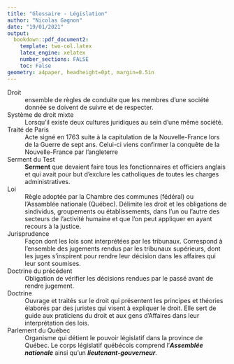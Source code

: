 ```yaml
---
title: "Glossaire - Législation"
author: "Nicolas Gagnon"
date: "19/01/2021"
output:
  bookdown::pdf_document2:
    template: two-col.latex
    latex_engine: xelatex
    number_sections: FALSE
    toc: False
geometry: a4paper, headheight=0pt, margin=0.5in
---
```


Droit
: ensemble de règles de conduite que les membres d'une société donnée se doivent de suivre et de respecter.

Système de droit mixte
: Lorsqu'il existe deux cultures juridiques au sein d'une même société.

Traité de Paris
: Acte signé en 1763 suite à la capitulation de la Nouvelle-France lors de la Guerre de sept ans. Celui-ci viens confirmer la conquête de la Nouvelle-France par l'angleterre

Serment du Test
: **Serment** que devaient faire tous les fonctionnaires et officiers anglais et qui avait pour but d'exclure les catholiques de toutes les charges administratives.

Loi
: Règle adoptée par la Chambre des communes (fédéral) ou l'Assamblée nationale (Québec). Délimite les droit et les obligations de sindividus, groupements ou établissements, dans l'un ou l'autre des secteurs de l'activité humaine et que l'on peut appliquer en ayant recours à la justice.

Jurisprudence
: Façon dont les lois sont interprétées par les tribunaux. Correspond à l'ensemble des jugements rendus par les tribunaux supérieurs, dont les juges s'inspirent pour rendre leur décision dans les affaires qui leur sont soumises.

Doctrine du précédent
: Obligation de vérifier les décisions rendues par le passé avant de rendre jugement.

Doctrine
: Ouvrage et traités sur le droit qui présentent les principes et théories élaborés par des juristes qui visent à expliquer le droit. Elle sert de guide aux praticiens du droit et aux gens d'Affaires dans leur interprétation des lois.

Parlement du Québec
: Organisme qui détient le pouvoir législatif dans la province de Québec. Le corps législatif québécois comprend l'***Assemblée nationale*** ainsi qu'un ***lieutenant-gouverneur***.